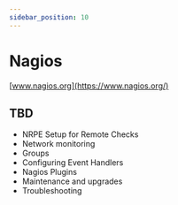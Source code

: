 ```yaml
---
sidebar_position: 10
---
```


# Nagios

[www.nagios.org](https://www.nagios.org/)

<DocCardList />

## TBD

- NRPE Setup for Remote Checks
- Network monitoring
- Groups
- Configuring Event Handlers
- Nagios Plugins
- Maintenance and upgrades
- Troubleshooting